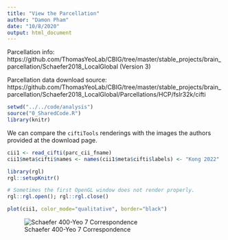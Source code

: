 ---
title: "View the Parcellation"
author: "Damon Pham"
date: "10/8/2020"
output: html_document
---

Parcellation info: https://github.com/ThomasYeoLab/CBIG/tree/master/stable_projects/brain_parcellation/Schaefer2018_LocalGlobal (Version 3)

Parcellation data download source: https://github.com/ThomasYeoLab/CBIG/tree/master/stable_projects/brain_parcellation/Schaefer2018_LocalGlobal/Parcellations/HCP/fslr32k/cifti

```{r}
setwd("../../code/analysis")
source("0_SharedCode.R")
library(knitr)
```

We can compare the `ciftiTools` renderings with the images the authors provided at the download page.

```{r}
cii1 <- read_cifti(parc_cii_fname)
cii1$meta$cifti$names <- names(cii1$meta$cifti$labels) <- "Kong 2022"
```

```{r}
library(rgl)
rgl::setupKnitr()

# Sometimes the first OpenGL window does not render properly.
rgl::rgl.open(); rgl::rgl.close()
```

```{r, fig.cap="Kong 2022, 400 Parcels", rgl=TRUE, format="png", fig.height=3.8, fig.width=5}
plot(cii1, color_mode="qualitative", border="black")
```

![Schaefer 400-Yeo 7 Correspondence](../../data/Parc/Schaefer2018_400parcel_parcellation_Kong2022_17_network_fslr32k.jpg)
